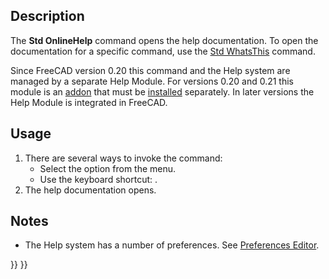 <languages/>
<translate>

<!--T:14-->
{{Docnav
|
|[[Std_FreeCADWebsite|FreeCADWebsite]]
|[[Std_Help_Menu|Std Help Menu]]
|IconL=
|IconR=Std_FreeCADWebsite.svg
|IconC=Freecad.svg
}}

<!--T:2-->
{{GuiCommand
|Name=Std OnlineHelp
|MenuLocation=Help → Help
|Workbenches=All
|Shortcut={{KEY|F1}}
|SeeAlso=[[Std_WhatsThis|Std WhatsThis]]
}}

==Description== <!--T:3-->

<!--T:7-->
The '''Std OnlineHelp''' command opens the help documentation. To open the documentation for a specific command, use the [[Std_WhatsThis|Std WhatsThis]] command.

<!--T:20-->
Since FreeCAD version 0.20 this command and the Help system are managed by a separate Help Module. For versions 0.20 and 0.21 this module is an [https://github.com/FreeCAD/FreeCAD-Help addon] that must be [[Std_AddonMgr|installed]] separately. In later versions the Help Module is integrated in FreeCAD.

==Usage== <!--T:4-->

<!--T:9-->
# There are several ways to invoke the command:
#* Select the {{MenuCommand|Help → [[Image:Std_OnlineHelp.svg|16px]] Help}} option from the menu.
#* Use the keyboard shortcut: {{KEY|F1}}.
# The help documentation opens.

==Notes== <!--T:15-->

<!--T:19-->
* The Help system has a number of preferences. See [[Preferences_Editor#Help|Preferences Editor]].


<!--T:17-->
{{Docnav
|
|[[Std_FreeCADWebsite|FreeCADWebsite]]
|[[Std_Help_Menu|Std Help Menu]]
|IconL=
|IconR=Std_FreeCADWebsite.svg
|IconC=Freecad.svg
}}

</translate>
{{Std_Base_navi{{#translation:}}}}
{{Userdocnavi{{#translation:}}}}